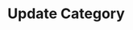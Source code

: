 ---
title: "Update Category"
openapi: "PATCH /categories/{id}"
description: "Updates a category"
---